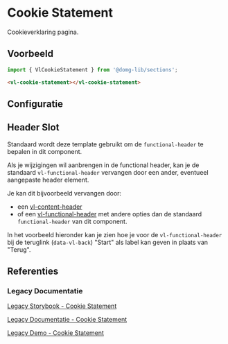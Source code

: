 
# Cookie Statement

Cookieverklaring pagina.


## Voorbeeld

```js
import { VlCookieStatement } from '@domg-lib/sections';
```

```html
<vl-cookie-statement></vl-cookie-statement>
```

<Canvas of={VlCookieSatementStories.CookieStatementDefault} />


## Configuratie

<ArgTypes of={VlCookieSatementStories.CookieStatementDefault} />


## Header Slot

Standaard wordt deze template gebruikt om de `functional-header` te bepalen in dit component.

<Source code={header} language="ts" dark={true} />

Als je wijzigingen wil aanbrengen in de functional header, kan je de standaard `vl-functional-header` vervangen door een
ander, eventueel aangepaste header element.

Je kan dit bijvoorbeeld vervangen door:
- een [vl-content-header](/docs/components-content-header--content-header-default)
- of een [vl-functional-header](/docs/components-functional-header--functional-header-default) met andere opties dan de standaard `functional-header` van dit component.

In het voorbeeld hieronder kan je zien hoe je voor de `vl-functional-header` bij de teruglink (`data-vl-back`) "Start"
als label kan geven in plaats van "Terug".

<Canvas of={VlCookieSatementStories.CookieStatementHeaderSlot} />


## Referenties

### Legacy Documentatie

[Legacy Storybook - Cookie Statement](https://webcomponenten.omgeving.vlaanderen.be/storybook/?path=/docs/legacy-vl-cookie-statement--default)

[Legacy Documentatie - Cookie Statement](https://webcomponenten.omgeving.vlaanderen.be/doc/VlCookieStatement.html)

[Legacy Demo - Cookie Statement](https://webcomponenten.omgeving.vlaanderen.be/demo/vl-cookie-statement.html)
